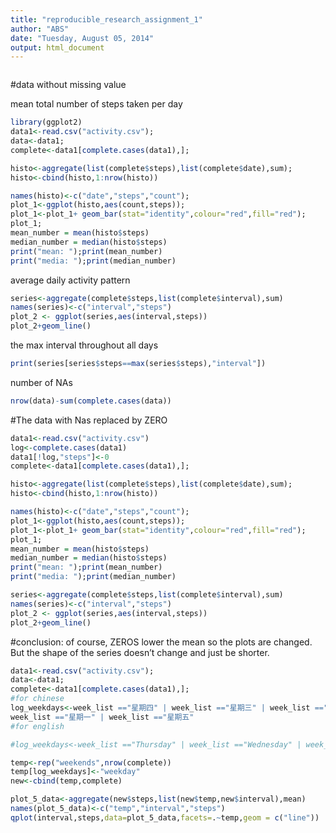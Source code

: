 ```yaml
---
title: "reproducible_research_assignment_1"
author: "ABS"
date: "Tuesday, August 05, 2014"
output: html_document
---
```


```r


``` 


#data without missing value



mean total number of steps taken per day
```r
library(ggplot2)
data1<-read.csv("activity.csv");
data<-data1;
complete<-data1[complete.cases(data1),];

histo<-aggregate(list(complete$steps),list(complete$date),sum);
histo<-cbind(histo,1:nrow(histo))

names(histo)<-c("date","steps","count");
plot_1<-ggplot(histo,aes(count,steps));
plot_1<-plot_1+ geom_bar(stat="identity",colour="red",fill="red");
plot_1;
mean_number = mean(histo$steps)
median_number = median(histo$steps)
print("mean: ");print(mean_number)
print("media: ");print(median_number)
```


average daily activity pattern
```r
series<-aggregate(complete$steps,list(complete$interval),sum)
names(series)<-c("interval","steps")
plot_2 <- ggplot(series,aes(interval,steps))
plot_2+geom_line()
```

the max interval throughout all days
```r
print(series[series$steps==max(series$steps),"interval"])

```




number of NAs
```r
nrow(data)-sum(complete.cases(data))

```

#The data with Nas replaced by ZERO
```r
data1<-read.csv("activity.csv")
log<-complete.cases(data1)
data1[!log,"steps"]<-0
complete<-data1[complete.cases(data1),];

histo<-aggregate(list(complete$steps),list(complete$date),sum);
histo<-cbind(histo,1:nrow(histo))

names(histo)<-c("date","steps","count");
plot_1<-ggplot(histo,aes(count,steps));
plot_1<-plot_1+ geom_bar(stat="identity",colour="red",fill="red");
plot_1;
mean_number = mean(histo$steps)
median_number = median(histo$steps)
print("mean: ");print(mean_number)
print("media: ");print(median_number)

series<-aggregate(complete$steps,list(complete$interval),sum)
names(series)<-c("interval","steps")
plot_2 <- ggplot(series,aes(interval,steps))
plot_2+geom_line()


```
#conclusion: of course, ZEROS lower the mean so the plots are changed. But the shape of the series doesn't change and just be shorter.


```r
data1<-read.csv("activity.csv");
data<-data1;
complete<-data1[complete.cases(data1),];
#for chinese
log_weekdays<-week_list =="星期四" | week_list =="星期三" | week_list =="星期二" | 
week_list =="星期一" | week_list =="星期五"
#for english

#log_weekdays<-week_list =="Thursday" | week_list =="Wednesday" | week_lis=="Tuesday" | week_list =="Monday" | week_list =="Friday"

temp<-rep("weekends",nrow(complete))
temp[log_weekdays]<-"weekday"
new<-cbind(temp,complete)

plot_5_data<-aggregate(new$steps,list(new$temp,new$interval),mean)
names(plot_5_data)<-c("temp","interval","steps")
qplot(interval,steps,data=plot_5_data,facets=.~temp,geom = c("line"))

```


